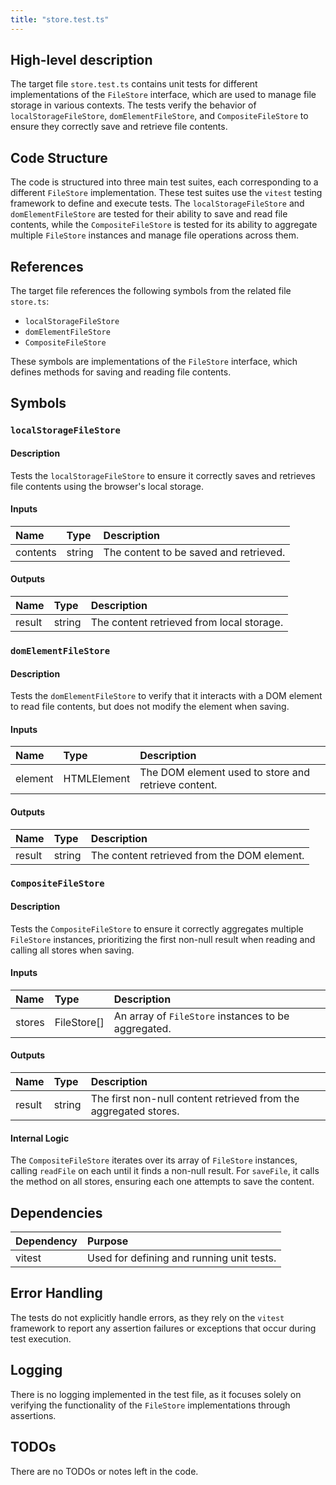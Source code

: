 ```yaml
---
title: "store.test.ts"
---
```


## High-level description

The target file `store.test.ts` contains unit tests for different implementations of the `FileStore` interface, which are used to manage file storage in various contexts. The tests verify the behavior of `localStorageFileStore`, `domElementFileStore`, and `CompositeFileStore` to ensure they correctly save and retrieve file contents.

## Code Structure

The code is structured into three main test suites, each corresponding to a different `FileStore` implementation. These test suites use the `vitest` testing framework to define and execute tests. The `localStorageFileStore` and `domElementFileStore` are tested for their ability to save and read file contents, while the `CompositeFileStore` is tested for its ability to aggregate multiple `FileStore` instances and manage file operations across them.

## References

The target file references the following symbols from the related file `store.ts`:

- `localStorageFileStore`
- `domElementFileStore`
- `CompositeFileStore`

These symbols are implementations of the `FileStore` interface, which defines methods for saving and reading file contents.

## Symbols

### `localStorageFileStore`
#### Description
Tests the `localStorageFileStore` to ensure it correctly saves and retrieves file contents using the browser's local storage.

#### Inputs
| Name | Type | Description |
|:-----|:-----|:------------|
| contents | string | The content to be saved and retrieved. |

#### Outputs
| Name | Type | Description |
|:-----|:-----|:------------|
| result | string | The content retrieved from local storage. |

### `domElementFileStore`
#### Description
Tests the `domElementFileStore` to verify that it interacts with a DOM element to read file contents, but does not modify the element when saving.

#### Inputs
| Name | Type | Description |
|:-----|:-----|:------------|
| element | HTMLElement | The DOM element used to store and retrieve content. |

#### Outputs
| Name | Type | Description |
|:-----|:-----|:------------|
| result | string | The content retrieved from the DOM element. |

### `CompositeFileStore`
#### Description
Tests the `CompositeFileStore` to ensure it correctly aggregates multiple `FileStore` instances, prioritizing the first non-null result when reading and calling all stores when saving.

#### Inputs
| Name | Type | Description |
|:-----|:-----|:------------|
| stores | FileStore[] | An array of `FileStore` instances to be aggregated. |

#### Outputs
| Name | Type | Description |
|:-----|:-----|:------------|
| result | string | The first non-null content retrieved from the aggregated stores. |

#### Internal Logic
The `CompositeFileStore` iterates over its array of `FileStore` instances, calling `readFile` on each until it finds a non-null result. For `saveFile`, it calls the method on all stores, ensuring each one attempts to save the content.

## Dependencies

| Dependency | Purpose |
|:-----------|:--------|
| vitest | Used for defining and running unit tests. |

## Error Handling

The tests do not explicitly handle errors, as they rely on the `vitest` framework to report any assertion failures or exceptions that occur during test execution.

## Logging

There is no logging implemented in the test file, as it focuses solely on verifying the functionality of the `FileStore` implementations through assertions.

## TODOs

There are no TODOs or notes left in the code.